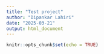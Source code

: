 ```yaml
---
title: "Test project"
author: "Dipankar Lahiri"
date: "2025-03-21"
output: html_document
---
```


```r
knitr::opts_chunk$set(echo = TRUE)
```

